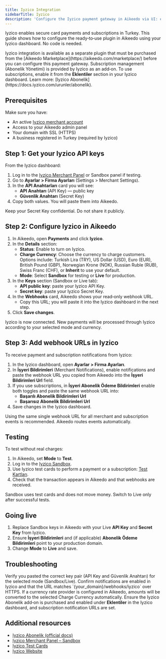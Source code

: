 ```yaml
---
title: Iyzico Integration
sidebarTitle: Iyzico
description: 'Configure the Iyzico payment gateway in Aikeedo via UI: enter keys, set currency, and add webhooks. No coding required.'
---
```


Iyzico enables secure card payments and subscriptions in Turkey. This guide shows how to configure the ready‑to‑use plugin in Aikeedo using your Iyzico dashboard. No code is needed.

<Note>
  Iyzico integration is available as a separate plugin that must be purchased from the [Aikeedo Marketplace](https://aikeedo.com/marketplace/) before you can configure this payment gateway.
</Note>

<Note>
  Subscription management (Abonelik Yönetimi) is provided by Iyzico as an add‑on. To use subscriptions, enable it from the <strong>Eklentiler</strong> section in your Iyzico dashboard. Learn more: [Iyzico Abonelik](https://docs.iyzico.com/urunler/abonelik).
 </Note>

## Prerequisites

Make sure you have:

- An active [Iyzico merchant account](https://www.iyzico.com/)
- Access to your Aikeedo admin panel
- Your domain with SSL (HTTPS)
- A business registered in Turkey (required by Iyzico)

## Step 1: Get your Iyzico API keys

From the Iyzico dashboard:

1. Log in to the [Iyzico Merchant Panel](https://merchant.iyzipay.com/login) or Sandbox panel if testing.
2. Go to **Ayarlar > Firma Ayarları** (Settings > Merchant Settings).
3. In the **API Anahtarları** card you will see:
   - **API Anahtarı** (API Key) — public key
   - **Güvenlik Anahtarı** (Secret Key)
4. Copy both values. You will paste them into Aikeedo.

<Warning>
  Keep your Secret Key confidential. Do not share it publicly.
</Warning>

## Step 2: Configure Iyzico in Aikeedo

1. In Aikeedo, open **Payments** and click **Iyzico**.
2. In the **Details** section:
   - **Status**: Enable to turn on Iyzico.
   - **Charge Currency**: Choose the currency to charge customers. Options include: Turkish Lira (TRY), US Dollar (USD), Euro (EUR), British Pound (GBP), Norwegian Krone (NOK), Russian Ruble (RUB), Swiss Franc (CHF), or **Inherit** to use your default.
   - **Mode**: Select **Sandbox** for testing or **Live** for production.
3. In the **Keys** section (Sandbox or Live tab):
   - **API public key**: paste your Iyzico API Key.
   - **Secret key**: paste your Iyzico Secret Key.
4. In the **Webhooks** card, Aikeedo shows your read‑only webhook URL.
   - Copy this URL; you will paste it into the Iyzico dashboard in the next step.
5. Click **Save changes**.

<Check>
  Iyzico is now connected. New payments will be processed through Iyzico according to your selected mode and currency.
</Check>

## Step 3: Add webhook URLs in Iyzico

To receive payment and subscription notifications from Iyzico:

1. In the Iyzico dashboard, open **Ayarlar > Firma Ayarları**.
2. In **İşyeri Bildirimleri** (Merchant Notifications), enable notifications and paste the webhook URL you copied from Aikeedo into the **İşyeri Bildirimleri Url** field.
3. If you use subscriptions, in **İşyeri Abonelik Ödeme Bildirimleri** enable both toggles and paste the same webhook URL into:
   - **Başarılı Abonelik Bildirimleri Url**
   - **Başarısız Abonelik Bildirimleri Url**
4. Save changes in the Iyzico dashboard.

<Tip>
  Using the same single webhook URL for all merchant and subscription events is recommended. Aikeedo routes events automatically.
</Tip>

## Testing

To test without real charges:

1. In Aikeedo, set **Mode** to **Test**.
2. Log in to the [Iyzico Sandbox](https://sandbox-merchant.iyzipay.com/).
3. Use Iyzico test cards to perform a payment or a subscription: [Test Kartları](https://docs.iyzico.com/ek-bilgiler/test-kartlari).
4. Check that the transaction appears in Aikeedo and that webhooks are received.

<Note>
  Sandbox uses test cards and does not move money. Switch to Live only after successful tests.
</Note>

## Going live

1. Replace Sandbox keys in Aikeedo with your Live **API Key** and **Secret Key** from Iyzico.
2. Ensure **İşyeri Bildirimleri** and (if applicable) **Abonelik Ödeme Bildirimleri** point to your production domain.
3. Change **Mode** to **Live** and save.

## Troubleshooting

<AccordionGroup>
<Accordion title="Invalid API credentials">
  Verify you pasted the correct key pair (API Key and Güvenlik Anahtarı) for the selected mode (Sandbox/Live).
</Accordion>

<Accordion title="No webhooks received">
  Confirm notifications are enabled in Iyzico and that the URL matches `{your_domain}/webhooks/iyzico` over HTTPS.
</Accordion>

<Accordion title="Currency or amount mismatch">
  If a currency rate provider is configured in Aikeedo, amounts will be converted to the selected Charge Currency automatically.
</Accordion>

<Accordion title="Subscriptions not created">
  Ensure the Iyzico Abonelik add‑on is purchased and enabled under <strong>Eklentiler</strong> in the Iyzico dashboard, and subscription notification URLs are set.
</Accordion>
</AccordionGroup>

## Additional resources

- [Iyzico Abonelik (official docs)](https://docs.iyzico.com/urunler/abonelik)
- [Iyzico Merchant Panel – Sandbox](https://sandbox-merchant.iyzipay.com/)
- [Iyzico Test Cards](https://docs.iyzico.com/ek-bilgiler/test-kartlari)
- [Iyzico Website](https://www.iyzico.com/)
